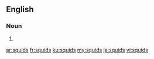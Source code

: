 ==English==

===Noun===
{{head|en}}

# {{plural of|squid}}

[[ar:squids]]
[[fr:squids]]
[[ku:squids]]
[[my:squids]]
[[ja:squids]]
[[vi:squids]]